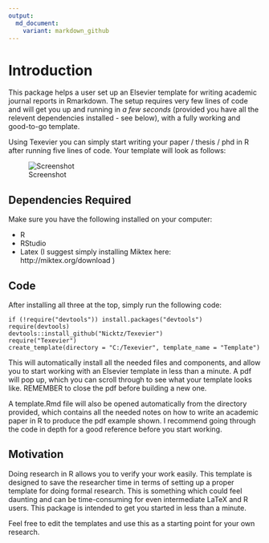 ```yaml
---
output:
  md_document:
    variant: markdown_github
---
```


# Introduction 

This package helps a user set up an Elsevier template for writing academic journal reports in Rmarkdown. The setup requires very few lines of code and will get you up and running in _a few seconds_ (provided you have all the relevent dependencies installed - see below), with a fully working and good-to-go template. 

Using Texevier you can simply start writing your paper / thesis / phd in R after running five lines of code. Your template will look as follows:


![Screenshot](inst/ScreenShot/ScreenShot.PNG)

## Dependencies Required

Make sure you have the following installed on your computer:

* R
* RStudio
* Latex (I suggest simply installing Miktex here: http://miktex.org/download )

## Code

After installing all three at the top, simply run the following code:

    if (!require("devtools")) install.packages("devtools")
    require(devtools)
    devtools::install_github("Nicktz/Texevier")
    require("Texevier")
    create_template(directory = "C:/Texevier", template_name = "Template")


This will automatically install all the needed files and components, and allow you to start working with an Elsevier template in less than a minute. A pdf will pop up, which you can scroll through to see what your template looks like. REMEMBER to close the pdf before building a new one.

A template.Rmd file will also be opened automatically from the directory provided, which contains all the needed notes on how to write an academic paper in R to produce the pdf example shown. I recommend going through the code in depth for a good reference before you start working.


## Motivation
Doing research in R allows you to verify your work easily. This template is designed to save the researcher time in terms of setting up a proper template for doing formal research. This is something which could feel daunting and can be time-consuming for even intermediate LaTeX  and R users. This package is intended to get you started in less than a minute.

Feel free to edit the templates and use this as a starting point for your own research.
